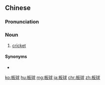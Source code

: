 ==Chinese==
{{zh-forms}}

===Pronunciation===
{{zh-pron
|m=bǎnqiú,er=y
|c=baan2 kau4
|mn=pán-kiû
|cat=n
}}

===Noun===
{{zh-noun}}

# [[cricket]] {{gloss|game}}

====Synonyms====
* {{zh-l|木球}}

{{zh-cat|Sports}}

[[ko:板球]]
[[hu:板球]]
[[mg:板球]]
[[ja:板球]]
[[chr:板球]]
[[zh:板球]]